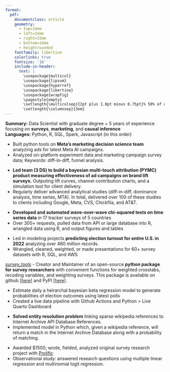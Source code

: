 ```yaml
---
format: 
  pdf: 
    documentclass: article
    geometry:
      - top=14mm
      - left=15mm
      - right=15mm
      - bottom=14mm
      - heightrounded
    fontfamily: libertine
    colorlinks: true
    fontsize: '16'
    include-in-header: 
      text: |
        \usepackage{multicol}
        \usepackage{lipsum}
        \usepackage{hyperref}
        \usepackage{libertine}
        \usepackage{wrapfig}
        \pagestyle{empty}
        \setlength{\multicolsep}{2pt plus 1.0pt minus 0.75pt}% 50% of original values
        \setlength{\columnsep}{3em}
---
```

<!-- TITLE -->
\begin{huge}\begin{center}{\bf ALEX BASS}\end{center}\end{huge}

<!-- CONTACT INFO -->
\begin{center}acbass49@gmail.com ∙ \href{https://github.com/acbass49}{Github} ∙ \href{https://www.linkedin.com/in/alex-bass-4a7465161/}{LinkedIn} ∙ \href{https://alexbass.me}{Blog}
\end{center}
\vspace{5pt}

**Summary:** Data Scientist with graduate degree + 5 years of experience focusing on **surveys**, **marketing**, and **causal inference**  
**Languages:** Python, R, SQL, Spark, Javascript (in this order)

<!-- EXPERIENCE : 1ST BULLET-->
\begin{large}{\bf EXPERIENCE}
  \vspace{3pt}
  \hrule
  \begin{multicols}{2}
    \begin{flushleft}{
      \includegraphics[trim=0 21mm 0 0,width=0.06\textwidth]{images/facebook_logo.jpeg}
      \bf \href{https://about.meta.com}{Meta}}\\
      \hspace{11 mm}
      \textit{Data Scientist V (Contract)}
    \end{flushleft}
    \begin{flushright}
    \begin{small}(6mth)\end{small} April 2024-Present\\
    New York, NY
    \end{flushright}
  \end{multicols}
\end{large}
\vspace{-0.16cm}
* Built python tools on **Meta's marketing decision science team** analyzing ads for latest Meta AI campaigns. 
* Analyzed on-platform experiment data and marketing campaign survey data; Keywords: diff-in-diff, funnel analysis.
\vspace{0pt}

<!-- EXPERIENCE : 2ND BULLET -->
\begin{large}
  \begin{multicols}{2}
    \begin{flushleft}{
      \includegraphics[trim=0 21mm 0 0,width=0.06\textwidth]{images/dynataglobal_logo.jpeg}
      \bf \href{https://www.dynata.com/}{Dynata}}\\
      \hspace{11 mm}
      \textit{Data Scientist, Marketing}
    \end{flushleft}
    \begin{flushright}
    \begin{small}(1yr 8mth)\end{small} Aug 2022-April 2024\\
    Herndon, VA
    \end{flushright}
  \end{multicols}
\end{large}
* **Led team (3 DS) to build a bayesian multi-touch attribution (PYMC) product measuring effectiveness of ad campaigns on brand lift surveys.** Outputing lift curves, channel contribution charts, and a simulation tool for client delivery.
* Regularly deliver advanced analytical studies (diff-in-diff, dominance analysis, time series, MTA). In total, delivered over 100 of these studies to clients including Google, Meta, CVS, Chickfila, and AT&T.

\vspace{7pt}

<!-- EXPERIENCE : 3RD BULLET -->
\begin{large}
  \begin{multicols}{2}
    \begin{flushleft}{
      \includegraphics[trim=0 11mm 0 0,width=0.05\textwidth]{images/morning_consult_logo.jpeg}
      \hspace{1 mm} \bf \href{https://morningconsult.com/}{Morning Consult}}\\
      \hspace{11 mm}
      \textit{Senior Data Analyst}
    \end{flushleft}
    \begin{flushright}
    \begin{small}(10mth)\end{small} Nov 2021-Aug 2022\\
    Washington, D.C.
    \end{flushright}
  \end{multicols}
\end{large}
\vspace{-0.16cm}
* **Developed and automated wave-over-wave chi-squared tests on time series data** in 17 tracker surveys of 5 countries
* Over 300+ requests, pulled data from API or large database into R, wrangled data using R, and output figures and tables

\vspace{7pt}

<!-- EXPERIENCE : 4TH BULLET -->
\begin{large}
  \begin{multicols}{2}
    \begin{flushleft}{
      \includegraphics[trim=0 20mm 0 0,width=0.04\textwidth]{images/echelon_insights_logo.jpeg}
      \hspace{2 mm} \bf \href{https://echeloninsights.com/}{Echelon Insights}}\\
      \hspace{11 mm}
      \textit{Data Analyst}
    \end{flushleft}
    \begin{flushright}
    \begin{small}(1yr 8mth)\end{small} April 2020-Nov 2021\\
    Alexandria, VA
    \end{flushright}
  \end{multicols}
\end{large}
\vspace{-0.16cm}
* Led in modeling projects **predicting election turnout for entire U.S. in 2022** analyzing over 460 million records.
* Wrangled, cleaned, weighted, or made presentations for 60+ survey datasets with R, SQL, and AWS

\vspace{7pt}

<!-- SOFTWARE -->
\begin{large}{\bf OPEN-SOURCE SOFTWARE}
  \vspace{3pt}
  \hrule
\end{large}
\vspace{-0.1cm}
[*survey_tools*](https://github.com/acbass49/survey_tools) - Creator and Maintainer of an open-source **python package for survey researchers** with convenient functions for weighted crosstabs, recoding variables, and weighting surveys. This package is available on github [[here]](https://github.com/acbass49/survey_tools) and PyPI [[here]](https://pypi.org/project/survey-tools/).

\vspace{7pt}

<!-- EDUCATION: 1ST BULLET -->
\begin{large}
  {\bf EDUCATION}
  \vspace{3pt}
  \hrule
  \begin{multicols}{2}
    \begin{flushleft}
      \includegraphics[trim=0 23mm 0 0,width=0.04\textwidth]{images/university_of_virginia_logo.jpeg}
      \hspace{1 mm} {\bf University of Virginia}\\
      \hspace{11 mm}Master of Science: Data Science
    \end{flushleft}
    \begin{flushright}
    Charlottesville, VA
    \end{flushright}
  \end{multicols}
\end{large}
\vspace{0.05cm}

<!-- EDUCATION: 2ND BULLET -->
\begin{large}
  \begin{multicols}{2}
    \begin{flushleft}
      \includegraphics[trim=0 11mm 0 0,width=0.04\textwidth]{images/brigham_young_university_logo.jpeg}
      \hspace{1 mm} {\bf Brigham Young University}\\
      \hspace{11 mm}Bachelor of Arts: Political Science
    \end{flushleft}
    \begin{flushright}
    Provo, UT
    \end{flushright}
  \end{multicols}
\end{large}
\vspace{1.5pt}

<!-- PERSONAL PROJECTS : 1ST BULLET -->
\begin{large}
{\bf SELECTED PROJECTS}
  \vspace{3pt}
  \hrule
  \begin{multicols}{2}
    \begin{flushleft}\textit{\href{https://alexbass.me/projects/election_model_2024/}{Live Dashboard - 2024 US Pres. Election Forecast}}\end{flushleft}
    \begin{flushright}January 2024\end{flushright}
  \end{multicols}
  \vspace{-0.17cm}
\end{large}
* Estimate daily a heirarchal bayesian beta regression model to generate probabilities of election outcomes using latest polls
* Created a live data pipeline with Github Actions and Python > Live Quarto Dashboard

\vspace{7pt}
\begin{large}
  \begin{multicols}{2}
    \begin{flushleft}\textit{\href{https://alexbass.me/projects/internet_archive/}{Entity Resolution with Gradient Boosted Trees}}\end{flushleft}
    \begin{flushright}May 2023\end{flushright}
  \end{multicols}
  \vspace{-0.17cm}
\end{large}

* **Solved entity resolution problem** linking sparse wikipedia references to Internet Archive API Database References.
* Implemented model in Python \href{https://github.com/acbass49/wiki2ia}{[here]} which, given a wikipedia reference, will return a match in the Internet Archive Database along with a probability of matching.

\vspace{7pt}
\begin{large}
  \begin{multicols}{2}
    \begin{flushleft}\textit{\href{https://alexbass.me/projects/star_wars_capstone/}{Star Wars: Political Messages and Likeability}}\end{flushleft}
    \begin{flushright}January 2020\end{flushright}
  \end{multicols}
  \vspace{-0.17cm}
\end{large}

* Awarded $1500; wrote, fielded, analyzed original survey research project with [Prolific](https://www.prolific.com)
* Observational study: answered research questions using multiple linear regression and multinomial logit regression.